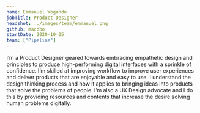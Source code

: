 ```yaml
---
name: Emmanuel Wogundu
jobTitle: Product Designer
headshot: ../images/team/emmanuel.png
github: macobo
startDate: 2020-10-05
team: ["Pipeline"]
---
```


I’m a Product Designer geared towards embracing empathetic design and principles to produce high-performing digital interfaces with a sprinkle of confidence.
I’m skilled at improving workflow to improve user experiences and deliver products that are enjoyable and easy to use.
I understand the design thinking process and how it applies to bringing ideas into products that solve the problems of people.
I’m also a UX Design advocate and I do this by providing resources and contents that increase the desire solving human problems digitally.
<!-- Achievements:
I currently  run a community (BEYOND PEEXELS) of UI/UX Designer and the aim is to make them see beyond the tools and think of design a problem solving skill thereby applying it to our daily lives.
I also contribute to open source projects and currently contributing to CHAOSS
 Africa and Open Source Design Africa (OSDA). -->